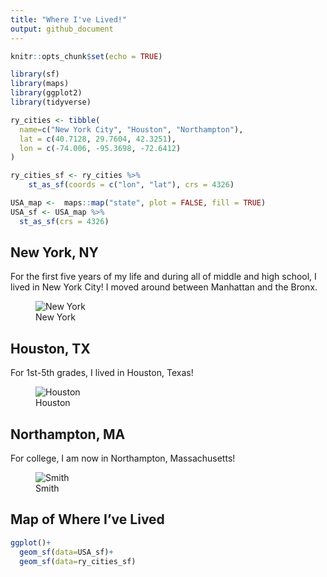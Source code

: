 ```yaml
---
title: "Where I've Lived!"
output: github_document
---
```


```r
knitr::opts_chunk$set(echo = TRUE)
```
```r
library(sf)
library(maps)
library(ggplot2)
library(tidyverse)

ry_cities <- tibble(
  name=c("New York City", "Houston", "Northampton"),
  lat = c(40.7128, 29.7604, 42.3251),
  lon = c(-74.006, -95.3698, -72.6412)
)

ry_cities_sf <- ry_cities %>% 
    st_as_sf(coords = c("lon", "lat"), crs = 4326)

USA_map <-  maps::map("state", plot = FALSE, fill = TRUE)
USA_sf <- USA_map %>% 
  st_as_sf(crs = 4326)
```

## New York, NY 
For the first five years of my life and during all of middle and high school, I lived in New York City! I moved around between Manhattan and the Bronx.

![New York](README_files/IMG_5559.jpeg)

## Houston, TX
For 1st-5th grades, I lived in Houston, Texas!

![Houston](README_files/download.jpeg)

## Northampton, MA
For college, I am now in Northampton, Massachusetts!

![Smith](README_files/IMG_7991.jpeg)


## Map of Where I've Lived
```r
ggplot()+
  geom_sf(data=USA_sf)+
  geom_sf(data=ry_cities_sf)
```


